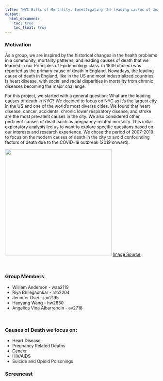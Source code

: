 ```yaml
---
title: "NYC Bills of Mortality: Investigating the leading causes of death in New York City"
output: 
  html_document:
    toc: true
    toc_float: true
---
```


### Motivation

As a group, we are inspired by the historical changes in the health problems in a community, mortality patterns, and leading causes of death that we learned in our Principles of Epidemiology class. In 1839 cholera was reported as the primary cause of death in England. Nowadays, the leading cause of death in England, like in the US and most industrialized countries, is heart disease, with social and racial disparities in mortality from chronic diseases becoming the major challenge.

For this project, we started with a general question: What are the leading causes of death in NYC? We decided to focus on NYC as it’s the largest city in the US and one of the world’s most diverse cities. We found that heart disease, cancer, accidents, chronic lower respiratory disease, and stroke are the most prevalent causes in the city. We also considered other pertinent causes of death such as pregnancy-related mortality. This initial exploratory analysis led us to want to explore specific questions based on our interests and research experience. We chose the period of 2007-2019 to focus on the modern causes of death in the city to avoid confounding factors of death due to the COVID-19 outbreak (2019 onward).  

![](images/cholera.png){width="351"}
[Image Source](http://eta.health.usf.edu/publichealth/PHC6000/presentations/Stockwell/Unit01/EPI6000_week1_stockwell_part1_slides.pdf)

<br>

### Group Members
* William Anderson - waa2119 
* Riya Bhilegaonkar - rsb2204 
* Jennifer Osei - jao2195 
* Haoyang Wang - hw2850 
* Angelica Vina Albarrancin - av2718

<br>

### Causes of Death we focus on:
* Heart Disease
* Pregnancy Related Deaths
* Cancer
* HIV/AIDS
* Suicide and Opioid Poisonings

### Screencast

<iframe width="840" height="472.5" src="" title="YouTube video player" frameborder="0" allow="accelerometer; autoplay; clipboard-write; encrypted-media; gyroscope; picture-in-picture" allowfullscreen></iframe>


